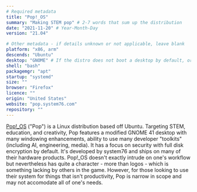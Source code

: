 ```yaml
---
# Required metadata
title: "Pop!_OS"
summary: "Making STEM pop" # 2-7 words that sum up the distribution
date: "2021-11-20" # Year-Month-Day
version: "21.04"

# Other metadata - if details unknown or not applicable, leave blank
platform: "x86, arm"
descends: "Ubuntu"
desktop: "GNOME" # If the distro does not boot a desktop by default, or doesn't ship one, leave 'desktop' blank
shell: "bash"
packagemgr: "apt"
startup: "systemd"
size: ""
browser: "Firefox"
licence: ""
origin: "United States"
website: "pop.system76.com"
repository: ""
---
```


[Pop!\_OS](https://pop.system72.com) ("Pop") is a Linux distribution based off Ubuntu. Targeting STEM, education, and creativity, Pop features a modified GNOME 41 desktop with many windowing enhancements, ability to use many developer "toolkits" (including AI, engineering, media). It has a focus on security with full disk encryption by default. It's developed by system76 and ships on many of their hardware products. Pop!\_OS doesn't exactly intrude on one's workflow but nevertheless has quite a character - more than logos - which is something lacking by others in the game. However, for those looking to use their system for things that isn't productivity, Pop is narrow in scope and may not accomodate all of one's needs.
